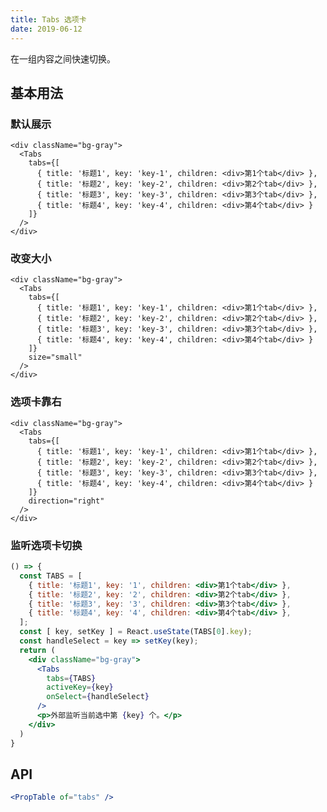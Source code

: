 ```yaml
---
title: Tabs 选项卡
date: 2019-06-12
---
```

在一组内容之间快速切换。

## 基本用法

### 默认展示
```
<div className="bg-gray">
  <Tabs
    tabs={[
      { title: '标题1', key: 'key-1', children: <div>第1个tab</div> },
      { title: '标题2', key: 'key-2', children: <div>第2个tab</div> },
      { title: '标题3', key: 'key-3', children: <div>第3个tab</div> },
      { title: '标题4', key: 'key-4', children: <div>第4个tab</div> }
    ]}
  />
</div>
```

### 改变大小
```
<div className="bg-gray">
  <Tabs
    tabs={[
      { title: '标题1', key: 'key-1', children: <div>第1个tab</div> },
      { title: '标题2', key: 'key-2', children: <div>第2个tab</div> },
      { title: '标题3', key: 'key-3', children: <div>第3个tab</div> },
      { title: '标题4', key: 'key-4', children: <div>第4个tab</div> }
    ]}
    size="small"
  />
</div>
```

### 选项卡靠右
```
<div className="bg-gray">
  <Tabs
    tabs={[
      { title: '标题1', key: 'key-1', children: <div>第1个tab</div> },
      { title: '标题2', key: 'key-2', children: <div>第2个tab</div> },
      { title: '标题3', key: 'key-3', children: <div>第3个tab</div> },
      { title: '标题4', key: 'key-4', children: <div>第4个tab</div> }
    ]}
    direction="right"
  />
</div>
```

### 监听选项卡切换
```jsx
() => {
  const TABS = [
    { title: '标题1', key: '1', children: <div>第1个tab</div> },
    { title: '标题2', key: '2', children: <div>第2个tab</div> },
    { title: '标题3', key: '3', children: <div>第3个tab</div> },
    { title: '标题4', key: '4', children: <div>第4个tab</div> },
  ];
  const [ key, setKey ] = React.useState(TABS[0].key);
  const handleSelect = key => setKey(key);
  return (
    <div className="bg-gray">
      <Tabs
        tabs={TABS}
        activeKey={key}
        onSelect={handleSelect}
      />
      <p>外部监听当前选中第 {key} 个。</p>
    </div>
  )
}
```

## API
```jsx previewOnly
<PropTable of="tabs" />
```


